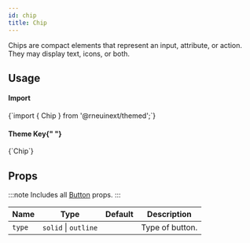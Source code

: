 ```yaml
---
id: chip
title: Chip
---
```



<IconsStyle />

Chips are compact elements that represent an input, attribute, or action.
They may display text, icons, or both.

## Usage

<div class="row inline-flex-center">
  <div class="col col--3">
    <h4>Import</h4>
  </div>
  <div class="col col--9">
    <CodeBlock>{`import { Chip } from '@rneuinext/themed';`}</CodeBlock>
  </div>
  <div class="col col--3">
    <h4>
      Theme Key{" "}
      <a href="../customizing#using-themeprovider">
        <BiInfoCircle />
      </a>
    </h4>
  </div>
  <div class="col col--9">
    <CodeBlock>{`Chip`}</CodeBlock>
  </div>
</div>

<Usage />

## Props

:::note
Includes all [Button](button#props) props.
:::

<div class='table-responsive'>

| Name   | Type                 | Default | Description     |
| ------ | -------------------- | ------- | --------------- |
| `type` | `solid` \| `outline` |         | Type of button. |

</div>
